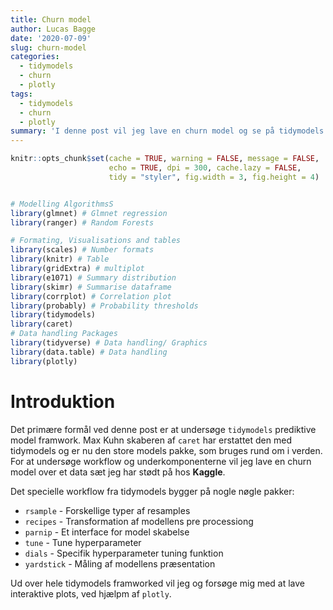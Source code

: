 ```yaml
---
title: Churn model
author: Lucas Bagge
date: '2020-07-09'
slug: churn-model
categories:
  - tidymodels
  - churn
  - plotly
tags:
  - tidymodels
  - churn
  - plotly
summary: 'I denne post vil jeg lave en churn model og se på tidymodels framwork til at vælge forskellige modeller.'
---
```


```r
knitr::opts_chunk$set(cache = TRUE, warning = FALSE, message = FALSE, 
                      echo = TRUE, dpi = 300, cache.lazy = FALSE,
                      tidy = "styler", fig.width = 3, fig.height = 4)


# Modelling AlgorithmsS
library(glmnet) # Glmnet regression
library(ranger) # Random Forests

# Formating, Visualisations and tables
library(scales) # Number formats
library(knitr) # Table
library(gridExtra) # multiplot
library(e1071) # Summary distribution
library(skimr) # Summarise dataframe
library(corrplot) # Correlation plot
library(probably) # Probability thresholds
library(tidymodels)
library(caret)
# Data handling Packages
library(tidyverse) # Data handling/ Graphics
library(data.table) # Data handling
library(plotly)
```


# Introduktion

Det primære formål ved denne post er at undersøge `tidymodels` prediktive model framwork.
Max Kuhn skaberen af `caret` har erstattet den med tidymodels og er nu den store models
pakke, som bruges rund om i verden. For at undersøge workflow og underkomponenterne
vil jeg lave en churn model over et data sæt jeg har stødt på hos **Kaggle**.

Det specielle workflow fra tidymodels bygger på nogle nøgle pakker:

* `rsample` - Forskellige typer af resamples
* `recipes` - Transformation af modellens pre processiong 
* `parnip` - Et interface for model skabelse
* `tune` - Tune hyperparameter
* `dials` - Specifik hyperparameter tuning funktion
* `yardstick` - Måling af modellens præsentation

Ud over hele tidymodels framworked vil jeg og forsøge mig med at lave interaktive plots, ved hjælpm af `plotly`. 

